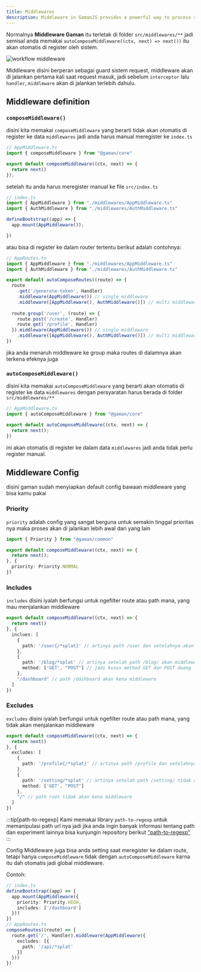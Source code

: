 ```yaml
---
title: Middlewares
description: Middleware in GamanJS provides a powerful way to process requests before they reach the route handler. Middleware can be defined globally for all routes in a Block or scoped to specific paths and HTTP methods. Middleware functions are designed to continue to the next handler when they do not return a response.
---
```



Normalnya **Middleware Gaman** itu terletak di folder `src/middlewares/**` jadi semisal anda memakai `autoComposeMiddleware((ctx, next) => next())` itu akan otomatis di register oleh sistem.

![workflow middleware](/img/workflow/middleware.png)

Middleware disini berperan sebagai guard sistem request, middleware akan di jalankan pertama kali saat request masuk, jadi sebelum `interceptor` lalu `handler`, `middleware` akan di jalankan terlebih dahulu.

## Middleware definition

### `composeMiddleware()`
disini kita memakai `composeMiddleware` yang berarti tidak akan otomatis di register ke data `middlewares` jadi anda harus manual meregister ke `index.ts`

```ts
// AppMiddleware.ts
import { composeMiddleware } from "@gaman/core"

export default composeMiddleware((ctx, next) => {
  return next()
});
```
setelah itu anda harus meregister manual ke file `src/index.ts`
```ts
// index.ts
import { AppMiddleware } from "./middlewares/AppMiddleware.ts"
import { AuthMiddleware } from "./middlewares/AuthMiddleware.ts"

defineBootstrap((app) => {
  app.mount(AppMiddleware());

})
```
atau bisa di register ke dalam router tertentu berikut adalah contohnya:
```ts
// AppRoutes.ts
import { AppMiddleware } from "./middlewares/AppMiddleware.ts"
import { AuthMiddleware } from "./middlewares/AuthMiddleware.ts"

export default autoComposeRoutes((route) => {
  route
    .get('/generate-token', Handler)
    .middleware(AppMiddleware()) // single middleware
    .middleware([AppMiddleware(), AuthMiddleware()]) // multi middleware
  
  route.group('/user', (route) => {
    route.post('/create', Handler)
    route.get('/profile', Handler)
  }).middleware(AppMiddleware()) // single middleware
    .middleware([AppMiddleware(), AuthMiddleware()]) // multi middleware
})
```
jika anda menaruh middleware ke group maka routes di dalamnya akan terkena efeknya juga


### `autoComposeMiddleware()`
disini kita memakai `autoComposeMiddleware` yang berarti akan otomatis di register ke data `middlewares` dengan persyaratan harus berada di folder `src/middlewares/**`

```ts
// AppMiddleware.ts
import { autoComposeMiddleware } from "@gaman/core"

export default autoComposeMiddleware((ctx, next) => {
  return next();
})
```
ini akan otomatis di register ke dalam data `middlewares` jadi anda tidak perlu register manual.


## Middleware Config
disini gaman sudah menyiapkan default config bawaan middleware yang bisa kamu pakai

### Priority
`priority` adalah config yang sangat berguna untuk semakin tinggal prioritas nya maka proses akan di jalankan lebih awal dari yang lain

```ts
import { Priority } from "@gaman/common"

export default composeMiddleware((ctx, next) => {
  return next();
}, {
  priority: Priority.NORMAL 
})
```
### Includes
`includes` disini iyalah berfungsi untuk ngefilter route atau path mana, yang mau menjalankan middleware

```ts
export default composeMiddleware((ctx, next) => {
  return next()
}, {
  inclues: [
    {
      path: '/user{/*splat}' // artinya path /user dan setelahnya akan kena middleware
    },
    {
      path: '/blog/*splat' // artinya setelah path /blog/ akan middleware kecuali path /blog sendiri
      method: ['GET', "POST"] // jadi kusus method GET dan POST doang 
    },
    "/dashboard" // path /dashboard akan kena middleware
  ]
})
```

### Excludes
`excludes` disini iyalah berfungsi untuk ngefilter route atau path mana, yang tidak akan menjalankan middleware

```ts
export default composeMiddleware((ctx, next) => {
  return next()
}, {
  excludes: [
    {
      path: '/profile{/*splat}' // artinya path /profile dan setelahnya tidak akan kena middleware
    },
    {
      path: '/setting/*splat' // artinya setelah path /setting/ tidak akan middleware kecuali path /setting sendiri
      method: ['GET', "POST"]
    },
    "/" // path root tidak akan kena middleware
  ]
})
```
:::tip[path-to-regexp]
Kami memakai library `path-to-regexp` untuk memanipulasi path url nya jadi jika anda ingin banyak informasi tentang path dan experiment lainnya bisa kunjungin repository berikut ["path-to-regexp"](https://github.com/pillarjs/path-to-regexp)
:::

Config Middleware juga bisa anda setting saat meregister ke dalam route, tetapi hanya `composeMiddleware` tidak dengan `autoComposeMiddleware` karna itu dah otomatis jadi global middleware.

Contoh:
```ts
// index.ts
defineBootstrap((app) => {
  app.mount(AppMiddleware({
    priority: Priority.HIGH,
    includes: ['/dashboard']
  }))
})
// AppRoutes.ts
composeRoutes((route) => {
  route.get('/', Handler).middleware(AppMiddleware({
    excludes: [{
      path: '/api/*splat'
    }]
  }))
})
```

